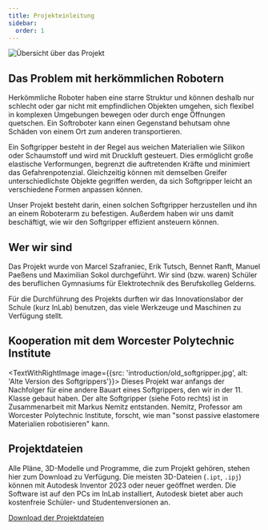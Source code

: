 ```yaml
---
title: Projekteinleitung
sidebar:
  order: 1
---
```



![Übersicht über das Projekt]($assets/introduction/project_overview.jpg)

## Das Problem mit herkömmlichen Robotern

Herkömmliche Roboter haben eine starre Struktur und können deshalb nur schlecht oder gar nicht mit empfindlichen Objekten umgehen, sich flexibel in komplexen Umgebungen bewegen oder durch enge Öffnungen quetschen.
Ein Softroboter kann einen Gegenstand behutsam ohne Schäden von einem Ort zum anderen transportieren.

Ein Softgripper besteht in der Regel aus weichen Materialien wie Silikon oder Schaumstoff und wird mit Druckluft gesteuert.
Dies ermöglicht große elastische Verformungen, begrenzt die auftretenden Kräfte und minimiert das Gefahrenpotenzial.
Gleichzeitig können mit demselben Greifer unterschiedlichste Objekte gegriffen werden, da sich Softgripper leicht an verschiedene Formen anpassen können.

Unser Projekt besteht darin, einen solchen Softgripper herzustellen und ihn an einem Roboterarm zu befestigen.
Außerdem haben wir uns damit beschäftigt, wie wir den Softgripper effizient ansteuern können.

## Wer wir sind

Das Projekt wurde von Marcel Szafraniec, Erik Tutsch, Bennet Ranft, Manuel Paeßens und Maximilian Sokol durchgeführt.
Wir sind (bzw. waren) Schüler des beruflichen Gymnasiums für Elektrotechnik des Berufskolleg Gelderns.

Für die Durchführung des Projekts durften wir das Innovationslabor der Schule (kurz InLab) benutzen, das viele Werkzeuge und Maschinen zu Verfügung stellt.

## Kooperation mit dem Worcester Polytechnic Institute

<TextWithRightImage image={{src: 'introduction/old_softgripper.jpg', alt: 'Alte Version des Softgrippers'}}>
  Dieses Projekt war anfangs der Nachfolger für eine andere Bauart eines Softgrippers, den wir in der 11. Klasse gebaut haben.
  Der alte Softgripper (siehe Foto rechts) ist in Zusammenarbeit mit Markus Nemitz entstanden.
  Nemitz, Professor am Worcester Polytechnic Institute, forscht, wie man "sonst passive elastomere Materialien robotisieren" kann.
</TextWithRightImage>

## Projektdateien

Alle Pläne, 3D-Modelle und Programme, die zum Projekt gehören, stehen hier zum Download zu Verfügung.
Die meisten 3D-Dateien (`.ipt`, `.ipj`) können mit Autodesk Inventor 2023 oder neuer geöffnet werden.
Die Software ist auf den PCs im InLab installiert, Autodesk bietet aber auch kostenfreie Schüler- und Studentenversionen an.

[Download der Projektdateien](/dl/softroboter/Projektdateien.zip)
